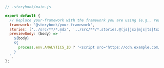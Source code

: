 ```js
// .storybook/main.js

export default {
  // Replace your-framework with the framework you are using (e.g., react-webpack5, vue3-vite)
  framework: '@storybook/your-framework',
  stories: ['../src/**/*.mdx', '../src/**/*.stories.@(js|jsx|mjs|ts|tsx)'],
  previewBody: (body) => `
    ${body}
    ${
      process.env.ANALYTICS_ID ? '<script src="https://cdn.example.com/analytics.js"></script>' : ''
    }
  `,
};
```
